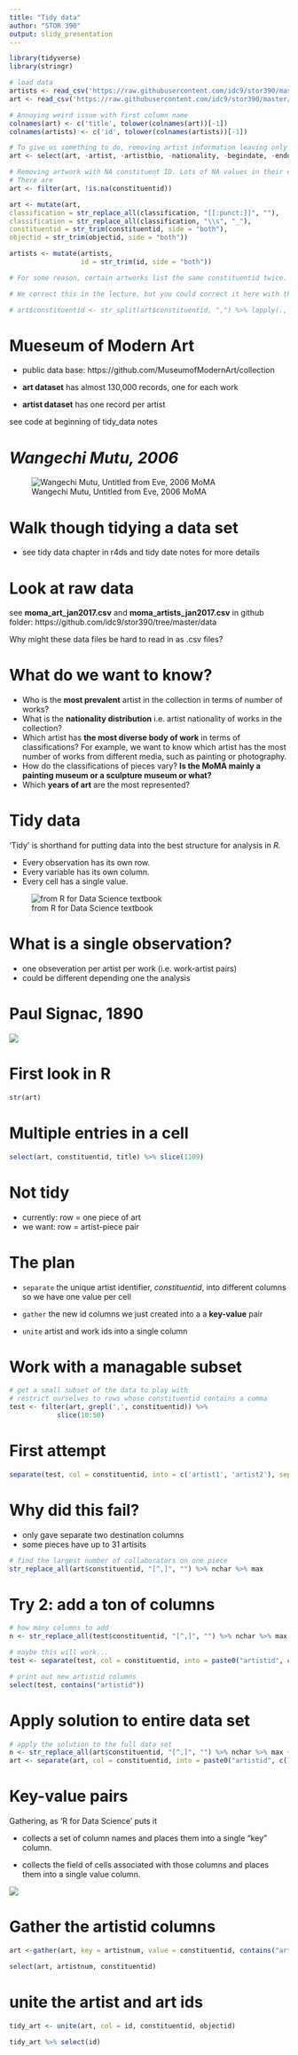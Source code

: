 ```yaml
---
title: "Tidy data"
author: "STOR 390"
output: slidy_presentation
---
```


```r
library(tidyverse)
library(stringr)

# load data
artists <- read_csv('https://raw.githubusercontent.com/idc9/stor390/master/data/moma_artists_jan2017.csv')
art <- read_csv('https://raw.githubusercontent.com/idc9/stor390/master/data/moma_art_jan2017.csv')

# Annoying weird issue with first column name
colnames(art) <- c('title', tolower(colnames(art))[-1])
colnames(artists) <- c('id', tolower(colnames(artists))[-1])

# To give us something to do, removing artist information leaving only the artist uniqueid (constituentid) for joining
art <- select(art, -artist, -artistbio, -nationality, -begindate, -enddate, -gender)

# Removing artwork with NA constituent ID. Lots of NA values in their entries, and not worth finding out what's up for this demonstration.
# There are
art <- filter(art, !is.na(constituentid))

art <- mutate(art, 
classification = str_replace_all(classification, "[[:punct:]]", ""),
classification = str_replace_all(classification, "\\s", "_"),
constituentid = str_trim(constituentid, side = "both"),
objectid = str_trim(objectid, side = "both"))

artists <- mutate(artists, 
                  id = str_trim(id, side = "both"))

# For some reason, certain artworks list the same constituentid twice. Not worth explaining in the lecture. 

# We correct this in the lecture, but you could correct it here with the code below

# art$constituentid <- str_split(art$constituentid, ",") %>% lapply(., function(x){unique(x) %>% paste(., collapse = ",")}) %>% unlist

```

# Mueseum of Modern Art

- public data base: https://github.com/MuseumofModernArt/collection

- **art dataset** has almost 130,000 records, one for each work

- **artist dataset** has one record per artist

see code at beginning of tidy_data notes

# *Wangechi Mutu, 2006*
![Wangechi Mutu, Untitled from Eve, 2006 MoMA](https://www.moma.org/media/W1siZiIsIjEzOTAxOCJdLFsicCIsImNvbnZlcnQiLCItcmVzaXplIDEyODB4MTI4MFx1MDAzZSJdXQ.jpg?sha=b0ff0242ed6bffab)

# Walk though tidying a data set
- see tidy data chapter in r4ds and tidy date notes for more details


# Look at raw data

see **moma_art_jan2017.csv** and **moma_artists_jan2017.csv** in github folder: https://github.com/idc9/stor390/tree/master/data

Why might these data files be hard to read in as .csv files?



# What do we want to know?

- Who is the **most prevalent** artist in the collection in terms of number of works?
- What is the **nationality distribution** i.e. artist nationality of works in the collection?
- Which artist has **the most diverse body of work** in terms of classifications? For example, we want to know which artist has the most number of works from different media, such as painting or photography.
- How do the classifications of pieces vary? **Is the MoMA mainly a painting museum or a sculpture museum or what?**
- Which **years of art** are the most represented?


# Tidy data
'Tidy' is shorthand for putting data into the best structure for analysis in *R.*

- Every observation has its own row.
- Every variable has its own column.
- Every cell has a single value.

![from R for Data Science textbook](http://r4ds.had.co.nz/images/tidy-1.png)

# What is a single observation?

- one obseveration per artist per work (i.e. work-artist pairs)
- could be different depending one the analysis


# Paul Signac, 1890
![](https://www.moma.org/media/W1siZiIsIjE1MTUxNSJdLFsicCIsImNvbnZlcnQiLCItcmVzaXplIDEyODB4MTI4MFx1MDAzZSJdXQ.jpg?sha=f23d8c22fd2f4a8a)



# First look in R

```r
str(art)
```


# Multiple entries in a cell

```r
select(art, constituentid, title) %>% slice(1109)
```

# Not tidy
- currently: row = one piece of art
- we want: row = artist-piece pair


# The plan
- `separate` the unique artist identifier, *constituentid*, into different columns so we have one value per cell

- `gather` the new id columns we just created into a  a **key-value** pair

- `unite` artist and work ids into a single column


# Work with a managable subset

```r
# get a small subset of the data to play with
# restrict ourselves to rows whose constituentid contains a comma
test <- filter(art, grepl(',', constituentid)) %>% 
            slice(10:50)
```


# First attempt
```r
separate(test, col = constituentid, into = c('artist1', 'artist2'), sep = ",")
```

# Why did this fail?
- only gave separate two destination columns
- some pieces have up to 31 artisits

```r
# find the largest number of collaborators on one piece
str_replace_all(art$constituentid, "[^,]", "") %>% nchar %>% max
```


# Try 2: add a ton of columns
```r
# how many columns to add
n <- str_replace_all(test$constituentid, "[^,]", "") %>% nchar %>% max + 1

# maybe this will work...
test <- separate(test, col = constituentid, into = paste0("artistid", c(1:n)), sep = ",", fill = "right")

# print out new artistid columns
select(test, contains("artistid"))
```

# Apply solution to entire data set

```r
# apply the solution to the full data set
n <- str_replace_all(art$constituentid, "[^,]", "") %>% nchar %>% max + 1
art <- separate(art, col = constituentid, into = paste0("artistid", c(1:n)), sep = ",", fill = "right")
```


# Key-value pairs

Gathering, as 'R for Data Science' puts it

- collects a set of column names and places them into a single “key” column. 

- collects the field of cells associated with those columns and places them into a single value column.

![](http://r4ds.had.co.nz/images/tidy-9.png)

# Gather the artistid columns

```r
art <-gather(art, key = artistnum, value = constituentid, contains("artistid"), na.rm = TRUE)

select(art, artistnum, constituentid)
```



# unite the artist and art ids
```r
tidy_art <- unite(art, col = id, constituentid, objectid)

tidy_art %>% select(id)
```












